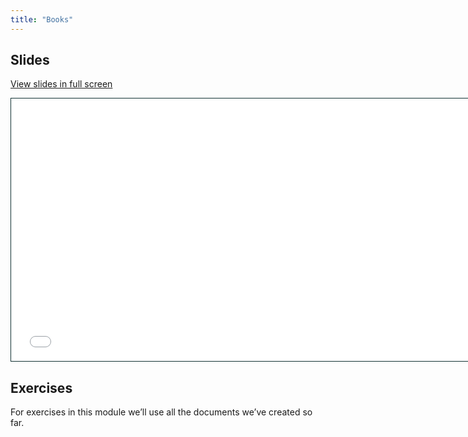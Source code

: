 ```yaml
---
title: "Books"
---
```


## Slides

[View slides in full screen](2-2-websites.html)

```{=html}
<iframe class="slide-deck" src="2-2-books.html" height="420" width="747" style="border: 1px solid #123233;"></iframe>
```
## Exercises

For exercises in this module we'll use all the documents we've created so far.
